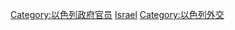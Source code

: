 {{Commonscat|Diplomats of Israel}}

[[Category:以色列政府官员|Category:以色列政府官员]]
[[Category:各國外交官|Israel]]
[[Category:以色列外交|Category:以色列外交]]